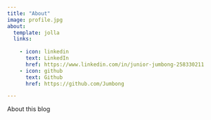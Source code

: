 ```yaml
---
title: "About"
image: profile.jpg
about:
  template: jolla
  links:
    
    - icon: linkedin
      text: LinkedIn
      href: https://www.linkedin.com/in/junior-jumbong-258330211
    - icon: github
      text: Github
      href: https://github.com/Jumbong

---
```


About this blog
